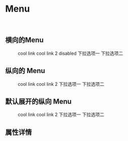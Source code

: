 
<Meta title='TintUI|Menu' component={Menu} />

# Menu

<br/>



## 横向的Menu


<Preview >
  <Story name='default' >
  <Menu defaultIndex='0' onSelect={action('selected!')} >
    <Menu.Item>
      cool link
    </Menu.Item>
    <Menu.Item>
      cool link 2
    </Menu.Item>
    <Menu.Item disabled>
      disabled
    </Menu.Item> 
    <Menu.SubMenu title="下拉选项">
      <Menu.Item>
        下拉选项一
      </Menu.Item>
      <Menu.Item>
        下拉选项二
      </Menu.Item>    
    </Menu.SubMenu>
  </Menu>
  </Story>
</Preview>

## 纵向的 Menu


<Preview>
  <Story name='default-lg' >
  <Menu defaultIndex='0' onSelect={action('selected!')} mode="vertical">
    <Menu.Item>
      cool link
    </Menu.Item>
    <Menu.Item>
      cool link 2
    </Menu.Item>
    <Menu.SubMenu title="点击下拉选项">
      <Menu.Item>
        下拉选项一
      </Menu.Item>
      <Menu.Item>
        下拉选项二
      </Menu.Item>    
    </Menu.SubMenu>
  </Menu>
  </Story>
</Preview>


## 默认展开的纵向 Menu


<Preview>
  <Story name='defaultd' >
  <Menu defaultIndex='0' onSelect={action('selected!')} mode="vertical" defaultOpenSubMenus={['2']}>
    <Menu.Item>
      cool link
    </Menu.Item>
    <Menu.Item>
      cool link 2
    </Menu.Item>
    <Menu.SubMenu title="默认展开下拉选项">
      <Menu.Item>
        下拉选项一
      </Menu.Item>
      <Menu.Item>
        下拉选项二
      </Menu.Item>    
    </Menu.SubMenu>
  </Menu>
  </Story>
</Preview>



## 属性详情 

<Props of={Menu} />


